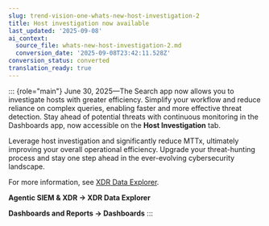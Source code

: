 ```yaml
---
slug: trend-vision-one-whats-new-host-investigation-2
title: Host investigation now available
last_updated: '2025-09-08'
ai_context:
  source_file: whats-new-host-investigation-2.md
  conversion_date: '2025-09-08T23:42:11.528Z'
conversion_status: converted
translation_ready: true
---
```


::: {role="main"}
June 30, 2025—The Search app now allows you to investigate hosts with greater efficiency. Simplify your workflow and reduce reliance on complex queries, enabling faster and more effective threat detection. Stay ahead of potential threats with continuous monitoring in the Dashboards app, now accessible on the **Host Investigation** tab.

Leverage host investigation and significantly reduce MTTx, ultimately improving your overall operational efficiency. Upgrade your threat-hunting process and stay one step ahead in the ever-evolving cybersecurity landscape.

For more information, see [XDR Data Explorer](search-app.mdx).

**Agentic SIEM & XDR → XDR Data Explorer**

**Dashboards and Reports → Dashboards**
:::
